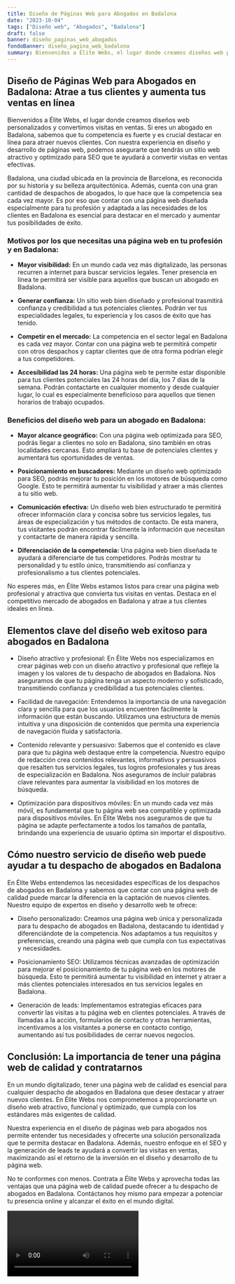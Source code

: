 ```yaml
---
title: Diseño de Páginas Web para Abogados en Badalona
date: "2023-10-04"
tags: ["Diseño web", "Abogados", "Badalona"]
draft: false
banner: diseño_paginas_web_abogados
fondoBanner: diseño_pagina_web_badalona
summary: Bienvenidos a Élite Webs, el lugar donde creamos diseños web personalizados y convertimos visitas en ventas. Si eres un abogado en Badalona, sabemos que tu competencia es fuerte y es crucial destacar en línea para atraer nuevos clientes. Con nuestra experiencia en diseño y desarrollo de páginas web, podemos asegurarte que tendrás un sitio web atractivo y optimizado para SEO que te ayudará a convertir visitas en ventas efectivas.
---
```



## Diseño de Páginas Web para Abogados en Badalona: Atrae a tus clientes y aumenta tus ventas en línea

Bienvenidos a Élite Webs, el lugar donde creamos diseños web personalizados y convertimos visitas en ventas. Si eres un abogado en Badalona, sabemos que tu competencia es fuerte y es crucial destacar en línea para atraer nuevos clientes. Con nuestra experiencia en diseño y desarrollo de páginas web, podemos asegurarte que tendrás un sitio web atractivo y optimizado para SEO que te ayudará a convertir visitas en ventas efectivas.

Badalona, una ciudad ubicada en la provincia de Barcelona, es reconocida por su historia y su belleza arquitectónica. Además, cuenta con una gran cantidad de despachos de abogados, lo que hace que la competencia sea cada vez mayor. Es por eso que contar con una página web diseñada especialmente para tu profesión y adaptada a las necesidades de los clientes en Badalona es esencial para destacar en el mercado y aumentar tus posibilidades de éxito.

### Motivos por los que necesitas una página web en tu profesión y en Badalona:

- **Mayor visibilidad:** En un mundo cada vez más digitalizado, las personas recurren a internet para buscar servicios legales. Tener presencia en línea te permitirá ser visible para aquellos que buscan un abogado en Badalona.

- **Generar confianza:** Un sitio web bien diseñado y profesional trasmitirá confianza y credibilidad a tus potenciales clientes. Podrán ver tus especialidades legales, tu experiencia y los casos de éxito que has tenido.

- **Competir en el mercado:** La competencia en el sector legal en Badalona es cada vez mayor. Contar con una página web te permitirá competir con otros despachos y captar clientes que de otra forma podrían elegir a tus competidores.

- **Accesibilidad las 24 horas:** Una página web te permite estar disponible para tus clientes potenciales las 24 horas del día, los 7 días de la semana. Podrán contactarte en cualquier momento y desde cualquier lugar, lo cual es especialmente beneficioso para aquellos que tienen horarios de trabajo ocupados.

### Beneficios del diseño web para un abogado en Badalona:

- **Mayor alcance geográfico:** Con una página web optimizada para SEO, podrás llegar a clientes no solo en Badalona, sino también en otras localidades cercanas. Esto ampliará tu base de potenciales clientes y aumentará tus oportunidades de ventas.

- **Posicionamiento en buscadores:** Mediante un diseño web optimizado para SEO, podrás mejorar tu posición en los motores de búsqueda como Google. Esto te permitirá aumentar tu visibilidad y atraer a más clientes a tu sitio web.

- **Comunicación efectiva:** Un diseño web bien estructurado te permitirá ofrecer información clara y concisa sobre tus servicios legales, tus áreas de especialización y tus métodos de contacto. De esta manera, tus visitantes podrán encontrar fácilmente la información que necesitan y contactarte de manera rápida y sencilla.

- **Diferenciación de la competencia:** Una página web bien diseñada te ayudará a diferenciarte de tus competidores. Podrás mostrar tu personalidad y tu estilo único, transmitiendo así confianza y profesionalismo a tus clientes potenciales.

No esperes más, en Élite Webs estamos listos para crear una página web profesional y atractiva que convierta tus visitas en ventas. Destaca en el competitivo mercado de abogados en Badalona y atrae a tus clientes ideales en línea.

<GifSeo />

<Cta />

## Elementos clave del diseño web exitoso para abogados en Badalona

- Diseño atractivo y profesional: En Élite Webs nos especializamos en crear páginas web con un diseño atractivo y profesional que refleje la imagen y los valores de tu despacho de abogados en Badalona. Nos aseguramos de que tu página tenga un aspecto moderno y sofisticado, transmitiendo confianza y credibilidad a tus potenciales clientes.

- Facilidad de navegación: Entendemos la importancia de una navegación clara y sencilla para que los usuarios encuentren fácilmente la información que están buscando. Utilizamos una estructura de menús intuitiva y una disposición de contenidos que permita una experiencia de navegación fluida y satisfactoria.

- Contenido relevante y persuasivo: Sabemos que el contenido es clave para que tu página web destaque entre la competencia. Nuestro equipo de redacción crea contenidos relevantes, informativos y persuasivos que resalten tus servicios legales, tus logros profesionales y tus áreas de especialización en Badalona. Nos aseguramos de incluir palabras clave relevantes para aumentar la visibilidad en los motores de búsqueda.

- Optimización para dispositivos móviles: En un mundo cada vez más móvil, es fundamental que tu página web sea compatible y optimizada para dispositivos móviles. En Élite Webs nos aseguramos de que tu página se adapte perfectamente a todos los tamaños de pantalla, brindando una experiencia de usuario óptima sin importar el dispositivo.

## Cómo nuestro servicio de diseño web puede ayudar a tu despacho de abogados en Badalona

En Élite Webs entendemos las necesidades específicas de los despachos de abogados en Badalona y sabemos que contar con una página web de calidad puede marcar la diferencia en la captación de nuevos clientes. Nuestro equipo de expertos en diseño y desarrollo web te ofrece:

- Diseño personalizado: Creamos una página web única y personalizada para tu despacho de abogados en Badalona, destacando tu identidad y diferenciándote de la competencia. Nos adaptamos a tus requisitos y preferencias, creando una página web que cumpla con tus expectativas y necesidades.

- Posicionamiento SEO: Utilizamos técnicas avanzadas de optimización para mejorar el posicionamiento de tu página web en los motores de búsqueda. Esto te permitirá aumentar tu visibilidad en internet y atraer a más clientes potenciales interesados en tus servicios legales en Badalona.

- Generación de leads: Implementamos estrategias eficaces para convertir las visitas a tu página web en clientes potenciales. A través de llamadas a la acción, formularios de contacto y otras herramientas, incentivamos a los visitantes a ponerse en contacto contigo, aumentando así tus posibilidades de cerrar nuevos negocios.

## Conclusión: La importancia de tener una página web de calidad y contratarnos

En un mundo digitalizado, tener una página web de calidad es esencial para cualquier despacho de abogados en Badalona que desee destacar y atraer nuevos clientes. En Élite Webs nos comprometemos a proporcionarte un diseño web atractivo, funcional y optimizado, que cumpla con los estándares más exigentes de calidad.

Nuestra experiencia en el diseño de páginas web para abogados nos permite entender tus necesidades y ofrecerte una solución personalizada que te permita destacar en Badalona. Además, nuestro enfoque en el SEO y la generación de leads te ayudará a convertir las visitas en ventas, maximizando así el retorno de la inversión en el diseño y desarrollo de tu página web.

No te conformes con menos. Contrata a Élite Webs y aprovecha todas las ventajas que una página web de calidad puede ofrecer a tu despacho de abogados en Badalona. Contáctanos hoy mismo para empezar a potenciar tu presencia online y alcanzar el éxito en el mundo digital.

<Video />

<CtaBot job="Abogados" city="Badalona" />

<Gmaps query="Badalona+españa+maps" />
